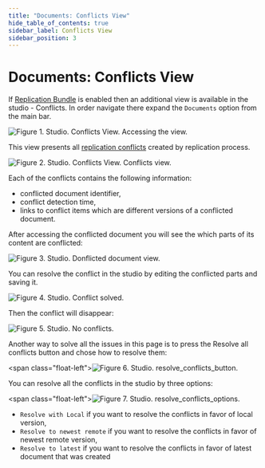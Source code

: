 ```yaml
---
title: "Documents: Conflicts View"
hide_table_of_contents: true
sidebar_label: Conflicts View
sidebar_position: 3
---
```



# Documents: Conflicts View

If [Replication Bundle](../../../server/scaling-out/replication/how-replication-works.mdx) is enabled then an additional view is available in the studio - Conflicts. In order navigate there expand the `Documents` option from the main bar.

![Figure 1. Studio. Conflicts View. Accessing the view.](./assets/conflicts_view_1.png)  

This view presents all [replication conflicts](../../../server/scaling-out/replication/replication-conflicts.mdx) created by replication process.

![Figure 2. Studio. Conflicts View. Conflicts view.](./assets/conflicts_view_2.png)  

Each of the conflicts contains the following information:

* conflicted document identifier,
* conflict detection time,
* links to conflict items which are different versions of a conflicted document.

After accessing the conflicted document you will see the which parts of its content are conflicted:

![Figure 3. Studio. Donflicted document view.](./assets/conflicts_view_3.png)  

You can resolve the conflict in the studio by editing the conflicted parts and saving it.

![Figure 4. Studio. Conflict solved.](./assets/conflicts_view_4.png)  

Then the conflict will disappear:

![Figure 5. Studio. No conflicts.](./assets/conflicts_view_5.png)

Another way to solve all the issues in this page is to press the Resolve all conflicts button and chose how to resolve them:

&lt;span class="float-left"&gt;![Figure 6. Studio. resolve_conflicts_button.](./assets/resolve_conflicts_button.png)

You can resolve all the conflicts in the studio by three options:

&lt;span class="float-left"&gt;![Figure 7. Studio. resolve_conflicts_options.](./assets/resolve_conflicts_options.png)

* `Resolve with Local` if you want to resolve the conflicts in favor of local version,
* `Resolve to newest remote` if you want to resolve the conflicts in favor of newest remote version,
* `Resolve to latest` if you want to resolve the conflicts in favor of latest document that was created


